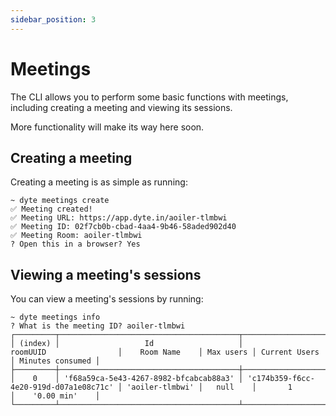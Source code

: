 ```yaml
---
sidebar_position: 3
---
```

# Meetings
The CLI allows you to perform some basic functions with meetings, including creating a meeting and viewing its sessions.

More functionality will make its way here soon.

## Creating a meeting
Creating a meeting is as simple as running:
```
~ dyte meetings create
✅ Meeting created!
✅ Meeting URL: https://app.dyte.in/aoiler-tlmbwi
✅ Meeting ID: 02f7cb0b-cbad-4aa4-9b46-58aded902d40
✅ Meeting Room: aoiler-tlmbwi
? Open this in a browser? Yes
```

## Viewing a meeting's sessions
You can view a meeting's sessions by running:
```
~ dyte meetings info
? What is the meeting ID? aoiler-tlmbwi
┌─────────┬────────────────────────────────────────┬────────────────────────────────────────┬─────────────────┬───────────┬───────────────┬──────────────────┐
│ (index) │                   Id                   │                roomUUID                │    Room Name    │ Max users │ Current Users │ Minutes consumed │
├─────────┼────────────────────────────────────────┼────────────────────────────────────────┼─────────────────┼───────────┼───────────────┼──────────────────┤
│    0    │ 'f68a59ca-5e43-4267-8982-bfcabcab88a3' │ 'c174b359-f6cc-4e20-919d-d07a1e08c71c' │ 'aoiler-tlmbwi' │   null    │       1       │    '0.00 min'    │
└─────────┴────────────────────────────────────────┴────────────────────────────────────────┴─────────────────┴───────────┴───────────────┴──────────────────┘
```